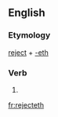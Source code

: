 ==English==

===Etymology===
[[reject]] + [[-eth]]

===Verb===
{{en-verb form}}

# {{archaic third-person singular of|reject}}

[[fr:rejecteth]]